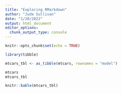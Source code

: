 ```yaml
---
title: "Exploring RMarkdown"
author: "Jude Sullivan"
date: "1/20/2022"
output: html_document
editor_options: 
  chunk_output_type: console
---
```


```r
knitr::opts_chunk$set(echo = TRUE)
```

```r
library(tibble)
```

```r
mtcars_tbl <- as_tibble(mtcars, rownames = "model")

mtcars
mtcars_tbl

knitr::kable(mtcars_tbl)
```

